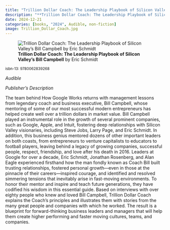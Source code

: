 ```yaml
---
title: "Trillion Dollar Coach: The Leadership Playbook of Silicon Valley's Bill Campbell"
description: "**Trillion Dollar Coach: The Leadership Playbook of Silicon Valley's Bill Campbell** by Eric Schmidt"
date: 2024-12-21
categories: [books, "2024", Audible, non-fiction]
image: Trillion_Dollar_Coach.jpg
---
```

![**Trillion Dollar Coach: The Leadership Playbook of Silicon Valley's Bill Campbell** by Eric Schmidt](Trillion_Dollar_Coach.jpg){fig-align="left"}

<sup>isbn-13: 9780062839268</sup>

*Audible*

*Publisher's Description*

The team behind How Google Works returns with management lessons from
legendary coach and business executive, Bill Campbell, whose mentoring of
some of our most successful modern entrepreneurs has helped create well
over a trillion dollars in market value. Bill Campbell played an
instrumental role in the growth of several prominent companies, such as
Google, Apple, and Intuit, fostering deep relationships with Silicon Valley
visionaries, including Steve Jobs, Larry Page, and Eric Schmidt. In
addition, this business genius mentored dozens of other important leaders
on both coasts, from entrepreneurs to venture capitalists to educators to
football players, leaving behind a legacy of growing companies, successful
people, respect, friendship, and love after his death in 2016. Leaders at
Google for over a decade, Eric Schmidt, Jonathan Rosenberg, and Alan Eagle
experienced firsthand how the man fondly known as Coach Bill built trusting
relationships, fostered personal growth—even in those at the pinnacle of
their careers—inspired courage, and identified and resolved simmering
tensions that inevitably arise in fast-moving environments. To honor their
mentor and inspire and teach future generations, they have codified his
wisdom in this essential guide. Based on interviews with over eighty people
who knew and loved Bill Campbell, Trillion Dollar Coach explains the
Coach’s principles and illustrates them with stories from the many great
people and companies with which he worked. The result is a blueprint for
forward-thinking business leaders and managers that will help them create
higher performing and faster moving cultures, teams, and companies.